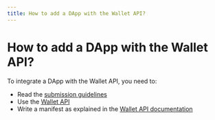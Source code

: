 ```yaml
---
title: How to add a DApp with the Wallet API?
---
```


# How to add a DApp with the Wallet API?

To integrate a DApp with the Wallet API, you need to:

- Read the [submission guidelines](./guidelines)
- Use the [Wallet API](../../APIs/wallet-api/introduction)
- Write a manifest as explained in the [Wallet API documentation](../../APIs/wallet-api/appendix/manifest)
